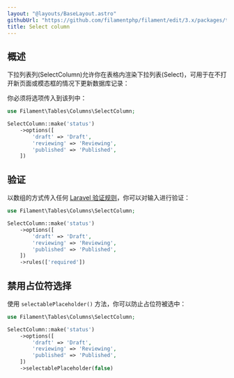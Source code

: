 ```yaml
---
layout: "@layouts/BaseLayout.astro"
githubUrl: "https://github.com/filamentphp/filament/edit/3.x/packages/tables/docs/03-columns/06-select.md"
title: Select column
---
```


## 概述

下拉列表列(SelectColumn)允许你在表格内渲染下拉列表(Select)，可用于在不打开新页面或模态框的情况下更新数据库记录：

你必须将选项传入到该列中：

```php
use Filament\Tables\Columns\SelectColumn;

SelectColumn::make('status')
    ->options([
        'draft' => 'Draft',
        'reviewing' => 'Reviewing',
        'published' => 'Published',
    ])
```

<AutoScreenshot name="tables/columns/select/simple" alt="Select column" version="3.x" />

## 验证

以数组的方式传入任何 [Laravel 验证规则](https://laravel.com/docs/validation#available-validation-rules)，你可以对输入进行验证：

```php
use Filament\Tables\Columns\SelectColumn;

SelectColumn::make('status')
    ->options([
        'draft' => 'Draft',
        'reviewing' => 'Reviewing',
        'published' => 'Published',
    ])
    ->rules(['required'])
```

## 禁用占位符选择

使用 `selectablePlaceholder()` 方法，你可以防止占位符被选中：

```php
use Filament\Tables\Columns\SelectColumn;

SelectColumn::make('status')
    ->options([
        'draft' => 'Draft',
        'reviewing' => 'Reviewing',
        'published' => 'Published',
    ])
    ->selectablePlaceholder(false)
```
